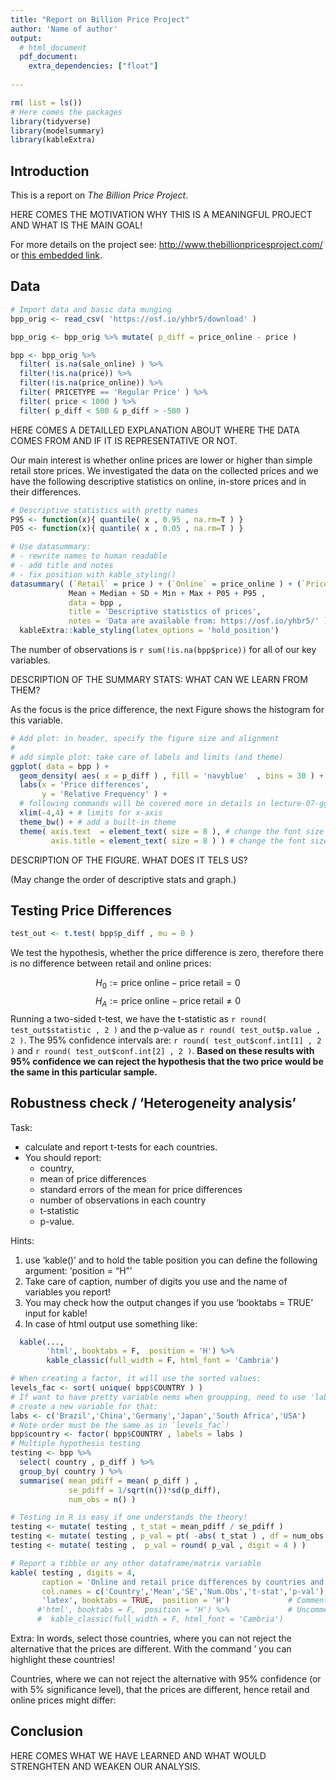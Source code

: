 ```yaml
---
title: "Report on Billion Price Project"
author: 'Name of author'
output: 
  # html_document
  pdf_document:
    extra_dependencies: ["float"]
  
---
```


```r
rm( list = ls())
# Here comes the packages
library(tidyverse)
library(modelsummary)
library(kableExtra)
```

## Introduction

This is a report on *The Billion Price Project*.

HERE COMES THE MOTIVATION WHY THIS IS A MEANINGFUL PROJECT AND WHAT IS THE MAIN GOAL!

For more details on the project see: <http://www.thebillionpricesproject.com/> or [this embedded link](http://www.thebillionpricesproject.com/).

## Data

```r
# Import data and basic data munging
bpp_orig <- read_csv( 'https://osf.io/yhbr5/download' )

bpp_orig <- bpp_orig %>% mutate( p_diff = price_online - price )

bpp <- bpp_orig %>% 
  filter( is.na(sale_online) ) %>%
  filter(!is.na(price)) %>%
  filter(!is.na(price_online)) %>% 
  filter( PRICETYPE == 'Regular Price' ) %>% 
  filter( price < 1000 ) %>% 
  filter( p_diff < 500 & p_diff > -500 )

```

HERE COMES A DETAILLED EXPLANATION ABOUT WHERE THE DATA COMES FROM AND IF IT IS REPRESENTATIVE OR NOT.

Our main interest is whether online prices are lower or higher than simple retail store prices. We investigated the data on the collected prices and we have the following descriptive statistics on online, in-store prices and in their differences.

```r

# Descriptive statistics with pretty names
P95 <- function(x){ quantile( x , 0.95 , na.rm=T ) }
P05 <- function(x){ quantile( x , 0.05 , na.rm=T ) }

# Use datasummary:
# - rewrite names to human readable
# - add title and notes
# - fix position with kable_styling()
datasummary( (`Retail` = price ) + (`Online` = price_online ) + (`Price difference` = p_diff ) ~
             Mean + Median + SD + Min + Max + P05 + P95 , 
             data = bpp ,
             title = 'Descriptive statistics of prices',
             notes = 'Data are available from: https://osf.io/yhbr5/' ) %>% 
  kableExtra::kable_styling(latex_options = 'hold_position')
```

The number of observations is `r sum(!is.na(bpp$price))` for all of our key variables.

DESCRIPTION OF THE SUMMARY STATS: WHAT CAN WE LEARN FROM THEM?

As the focus is the price difference, the next Figure shows the histogram for this variable.

```r

# Add plot: in header, specify the figure size and alignment
#
# add simple plot: take care of labels and limits (and theme)
ggplot( data = bpp ) +
  geom_density( aes( x = p_diff ) , fill = 'navyblue'  , bins = 30 ) +
  labs(x = 'Price differences',
       y = 'Relative Frequency' ) +
  # following commands will be covered more in details in lecture-07-ggplot-indepth
  xlim(-4,4) + # limits for x-axis
  theme_bw() + # add a built-in theme
  theme( axis.text  = element_text( size = 8 ), # change the font size of axis text/numbers
         axis.title = element_text( size = 8 ) ) # change the font size of axis titles
```

DESCRIPTION OF THE FIGURE. WHAT DOES IT TELS US?

(May change the order of descriptive stats and graph.)

## Testing Price Differences

```r

test_out <- t.test( bpp$p_diff , mu = 0 )

```

We test the hypothesis, whether the price difference is zero, therefore there is no difference between retail and online prices:

$$H_0:=\text{price online} - \text{price retail} = 0$$ $$H_A:=\text{price online} - \text{price retail} \neq 0$$ Running a two-sided t-test, we have the t-statistic as `r round( test_out$statistic , 2 )` and the p-value as `r round( test_out$p.value , 2 )`. The 95% confidence intervals are: `r round( test_out$conf.int[1] , 2 )` and `r round( test_out$conf.int[2] , 2 )`. **Based on these results with 95% confidence we can reject the hypothesis that the two price would be the same in this particular sample.**

## Robustness check / 'Heterogeneity analysis'

Task: 

  - calculate and report t-tests for each countries.
  - You should report: 
    - country, 
    - mean of price differences
    - standard errors of the mean for price differences
    - number of observations in each country
    - t-statistic
    - p-value.

Hints: 

  1. use 'kable()' and to hold the table position you can define the following argument: 'position = "H"'
  2. Take care of caption, number of digits you use and the name of variables you report! 
  3. You may check how the output changes if you use 'booktabs = TRUE' input for kable! 
  4. In case of html output use something like:
  

```r
  kable(...,
        'html', booktabs = F,  position = 'H') %>%
        kable_classic(full_width = F, html_font = 'Cambria')
```

```r

# When creating a factor, it will use the sorted values:
levels_fac <- sort( unique( bpp$COUNTRY ) )
# If want to have pretty variable nems when groupping, need to use 'labels' input!
# create a new variable for that:
labs <- c('Brazil','China','Germany','Japan','South Africa','USA')
# Note order must be the same as in `levels_fac`!
bpp$country <- factor( bpp$COUNTRY , labels = labs )
# Multiple hypothesis testing
testing <- bpp %>% 
  select( country , p_diff ) %>% 
  group_by( country ) %>% 
  summarise( mean_pdiff = mean( p_diff ) ,
             se_pdiff = 1/sqrt(n())*sd(p_diff),
             num_obs = n() )

# Testing in R is easy if one understands the theory!
testing <- mutate( testing , t_stat = mean_pdiff / se_pdiff )
testing <- mutate( testing , p_val = pt( -abs( t_stat ) , df = num_obs - 1 ) )
testing <- mutate( testing ,  p_val = round( p_val , digit = 4 ) )

# Report a tibble or any other dataframe/matrix variable
kable( testing , digits = 4, 
       caption = 'Online and retail price differences by countries and t-tests',
       col.names = c('Country','Mean','SE','Num.Obs','t-stat','p-val'),
       'latex', booktabs = TRUE,  position = 'H')             # Comment out if html
      #'html', booktabs = F,  position = 'H') %>%             # Uncomment if html
      #  kable_classic(full_width = F, html_font = 'Cambria')

```

Extra: In words, select those countries, where you can not reject the alternative that the prices are different. With the command '\textcolor{red}{this is red} you can highlight these countries!

Countries, where we can not reject the alternative with 95% confidence (or with 5% significance level), that the prices are different, hence retail and online prices might differ: \textcolor{red}{`r testing$country[ testing$p_val < 0.05]`}

## Conclusion

HERE COMES WHAT WE HAVE LEARNED AND WHAT WOULD STRENGHTEN AND WEAKEN OUR ANALYSIS.
